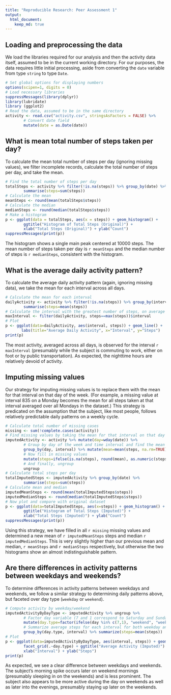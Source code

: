 ```yaml
---
title: "Reproducible Research: Peer Assessment 1"
output: 
  html_document:
    keep_md: true
---
```


## Loading and preprocessing the data

We load the libraries required for our analysis and then the activity data itself, assumed to be in the current working directory. For our purposes, the data requires little initial processing, aside from converting the `date` variable from type `string` to type `Date`. 

```r
# Set global options for displaying numbers
options(scipen=1, digits = 0)
# Load necessary libraries
suppressMessages(library(dplyr))
library(lubridate)
library (ggplot2)
# Read the data, assumed to be in the same directory
activity <- read.csv("activity.csv", stringsAsFactors = FALSE) %>% 
        # Convert date field
        mutate(date = as.Date(date)) 
```

## What is mean total number of steps taken per day?

To calculate the mean total number of steps per day (ignoring missing values), we filter incomplete records, calculate the total number of steps per day, and take the mean.

```r
# Find the total number of steps per day
totalSteps <- activity %>% filter(!is.na(steps)) %>% group_by(date) %>% 
        summarise(steps=sum(steps))
# Calculate the mean
meanSteps <- round(mean(totalSteps$steps))
# Calculate the median
medianSteps <- round(median(totalSteps$steps))
# Make a histogram
p <- ggplot(data = totalSteps, aes(x = steps)) + geom_histogram() +
        ggtitle("Histogram of Total Steps (Original)") +
        xlab("Total Steps (Original)") + ylab("Count")
suppressMessages(print(p))
```

The histogram shows a single main peak centered at 10000 steps. The mean number of steps taken per day is `r meanSteps` and the median number of steps is `r medianSteps`, consistent with the histogram.

## What is the average daily activity pattern?

To calculate the average daily activity pattern (again, ignoring missing data), we take the mean for each interval across all days.

```r
# Calculate the mean for each interval
dailyActivity <- activity %>% filter(!is.na(steps)) %>% group_by(interval) %>% 
        summarise(steps=mean(steps))
# Calculate the interval with the greatest number of steps, on average
maxInterval <- filter(dailyActivity, steps==max(steps))$interval
# Plot
p <- ggplot(data=dailyActivity, aes(interval, steps)) + geom_line() + 
       labs(title="Average Daily Activity", x="Interval", y="Steps")
print(p)
```

The most activity, averaged across all days, is observed for the interval `r maxInterval` (presumably while the subject is commuting to work, either on foot or by public transportation). As expected, the nighttime hours are relatively devoid of activity.

## Imputing missing values

Our strategy for imputing missing values is to replace them with the mean for that interval on that day of the week. (For example, a missing value at interval 835 on a Monday becomes the mean for all steps taken at that interval averaged over all Mondays in the dataset.) This strategy is predicated on the assumption that the subject, like most people, follows relatively predictable daily patterns on a weekly cycle.

```r
# Calculate total number of missing cases
missing <- sum(!complete.cases(activity))
# Find missing values by taking the mean for that interval on that day of the week
imputedActivity <- activity %>% mutate(day=wday(date)) %>%
        # Group by day of the week and time interval and find the mean
        group_by(day, interval) %>% mutate(mean=mean(steps, na.rm=TRUE)) %>%
        # Now fill in missing values
        mutate(steps=ifelse(is.na(steps), round(mean), as.numeric(steps))) %>%
        # And finally, ungroup
        ungroup
# Calculate total steps per day
totalImputedSteps <- imputedActivity %>% group_by(date) %>%   
        summarise(steps=sum(steps))
# Calculate mean and median
imputedMeanSteps <- round(mean(totalImputedSteps$steps))
imputedMedianSteps <- round(median(totalImputedSteps$steps))
# Now plot and compare with original dataset
p <- ggplot(data=totalImputedSteps, aes(x=steps)) + geom_histogram() +
        ggtitle("Histogram of Total Steps (Imputed)") + 
        xlab("Total Steps (Imputed)") + ylab("Count")
suppressMessages(print(p))
```

Using this strategy, we have filled in all `r missing` missing values and determined a new mean of `r imputedMeanSteps` steps and median `r imputedMedianSteps`. This is very slightly higher than our previous mean and median, `r meanSteps` and `r medianSteps` respectively, but otherwise the two histograms show an almost indistinguishable pattern. 

## Are there differences in activity patterns between weekdays and weekends?

To determine differences in activity patterns between weekdays and weekends, we follow a similar strategy to determining daily patterns above, but faceted over day type (`weekday` or `weekend`).

```r
# Compute activity by weekday/weekend
imputedActivityByDayType <- imputedActivity %>% ungroup %>% 
        # Factor day variable (7 and 1 correspond to Saturday and Sunday respectively)
        mutate(day.type=factor(ifelse(day %in% c(7,1), "weekend", "weekday"))) %>%
        # Summarize average steps for each interval for both weekday and weekend
        group_by(day.type, interval) %>% summarize(steps=mean(steps))
# Plot
p <- ggplot(data=imputedActivityByDayType, aes(interval, steps)) + geom_line() + 
        facet_grid(.~day.type) + ggtitle("Average Activity (Imputed)") + 
        xlab("Interval") + ylab("Steps")
print(p)
```

As expected, we see a clear difference between weekdays and weekends. The subject's morning spike occurs later on weekend mornings (presumably sleeping in on the weekends) and is less prominent. The subject also appears to be more active during the day on weekends as well as later into the evenings, presumably staying up later on the weekends.